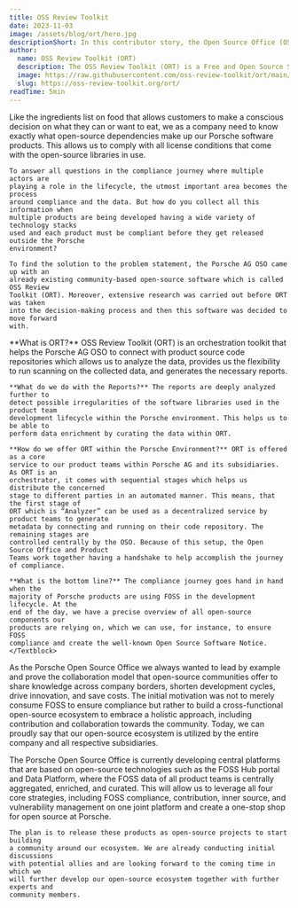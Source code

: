 ```yaml
---
title: OSS Review Toolkit
date: 2023-11-03
image: /assets/blog/ort/hero.jpg
descriptionShort: In this contributor story, the Open Source Office (OSO) at Porsche AG explains why it has chosen OSS Review Toolkit (ORT) as their core service for all in-house developed initiatives and why they preferred to collaborate with the community rather than buying a commercial solution.
author:
  name: OSS Review Toolkit (ORT)
  description: The OSS Review Toolkit (ORT) is a Free and Open Source Software (FOSS) orchestration toolkit to – among other features – manage open-source software dependencies and ensure compliance with a configurable set of policies. The ORT project, that was later donated to the Linux Foundation, quickly gained track among the FOSS community.
  image: https://raw.githubusercontent.com/oss-review-toolkit/ort/main/logos/logo.png
  slug: https://oss-review-toolkit.org/ort/
readTime: 5min
---
```


<ImageText imageSrc="/assets/blog/ort/1.jpg" imageAlt="Taycan, 2021, Porsche AG" theme="light" left
    title="How would you explain the OSS Review Toolkit project to a five-year-old? What problem does it solve for Porsche?">
    Like the ingredients list on food that allows customers to make a conscious
    decision on what they can or want to eat, we as a company need to know
    exactly what open-source dependencies make up our Porsche software products.
    This allows us to comply with all license conditions that come with the
    open-source libraries in use.

    To answer all questions in the compliance journey where multiple actors are
    playing a role in the lifecycle, the utmost important area becomes the process
    around compliance and the data. But how do you collect all this information when
    multiple products are being developed having a wide variety of technology stacks
    used and each product must be compliant before they get released outside the Porsche
    environment?
    
    To find the solution to the problem statement, the Porsche AG OSO came up with an
    already existing community-based open-source software which is called OSS Review
    Toolkit (ORT). Moreover, extensive research was carried out before ORT was taken
    into the decision-making process and then this software was decided to move forward
    with.
</ImageText>

<Section spacing="xl">
    <Textblock>
    **What is ORT?** OSS Review Toolkit (ORT) is an orchestration toolkit that helps
    the Porsche AG OSO to connect with product source code repositories which allows
    us to analyze the data, provides us the flexibility to run scanning on the collected
    data, and generates the necessary reports.

    **What do we do with the Reports?** The reports are deeply analyzed further to
    detect possible irregularities of the software libraries used in the product team
    development lifecycle within the Porsche environment. This helps us to be able to
    perform data enrichment by curating the data within ORT.

    **How do we offer ORT within the Porsche Environment?** ORT is offered as a core
    service to our product teams within Porsche AG and its subsidiaries. As ORT is an
    orchestrator, it comes with sequential stages which helps us distribute the concerned
    stage to different parties in an automated manner. This means, that the first stage of
    ORT which is “Analyzer” can be used as a decentralized service by product teams to generate
    metadata by connecting and running on their code repository. The remaining stages are
    controlled centrally by the OSO. Because of this setup, the Open Source Office and Product
    Teams work together having a handshake to help accomplish the journey of compliance.

    **What is the bottom line?** The compliance journey goes hand in hand when the
    majority of Porsche products are using FOSS in the development lifecycle. At the
    end of the day, we have a precise overview of all open-source components our
    products are relying on, which we can use, for instance, to ensure FOSS
    compliance and create the well-known Open Source Software Notice.
    </Textblock>
</Section>


<ImageText imageSrc="/assets/blog/ort/2.jpg" imageAlt="Photo by Arnold Francisca on Unsplash" theme="light"
    title="By contributing to the OSS Review Toolkit, the Open Source Office made a big step ahead in Porsche’s FOSS movement. What was the initial motivation to take this path? Why have you chosen to collaborate with an open-source community rather than buying a commercial solution?">
    As the Porsche Open Source Office we always wanted to lead by example and prove
    the collaboration model that open-source communities offer to share knowledge
    across company borders, shorten development cycles, drive innovation, and save
    costs. The initial motivation was not to merely consume FOSS to ensure
    compliance but rather to build a cross-functional open-source ecosystem to
    embrace a holistic approach, including contribution and collaboration towards
    the community. Today, we can proudly say that our open-source ecosystem is
    utilized by the entire company and all respective subsidiaries.
</ImageText>

<ImageText imageSrc="/assets/blog/ort/3.jpg" imageAlt="Taycan Turbo S, light painting by 'Lumenman' Bernhard Rauscher, 2019, Porsche AG" theme="light" left
    title="With a glimpse into the future: What are your further plans regarding FOSS Contributions? Who would you like to see next joining our FOSS Contributor community?">
    The Porsche Open Source Office is currently developing central platforms that
    are based on open-source technologies such as the FOSS Hub portal and Data
    Platform, where the FOSS data of all product teams is centrally aggregated,
    enriched, and curated. This will allow us to leverage all four core strategies,
    including FOSS compliance, contribution, inner source, and vulnerability
    management on one joint platform and create a one-stop shop for open source at
    Porsche.

    The plan is to release these products as open-source projects to start building
    a community around our ecosystem. We are already conducting initial discussions
    with potential allies and are looking forward to the coming time in which we
    will further develop our open-source ecosystem together with further experts and
    community members.
</ImageText>
